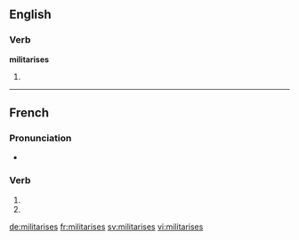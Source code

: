 {{also|militarisés}}
==English==

===Verb===
'''militarises'''

# {{en-third-person singular of|militarise}}

----

==French==

===Pronunciation===
* {{homophones|lang=fr|militarise|militarisent}}

===Verb===
{{fr-verb-form}}

# {{conjugation of|militariser||2|s|pres|ind|lang=fr}}
# {{conjugation of|militariser||2|s|pres|sub|lang=fr}}

[[de:militarises]]
[[fr:militarises]]
[[sv:militarises]]
[[vi:militarises]]